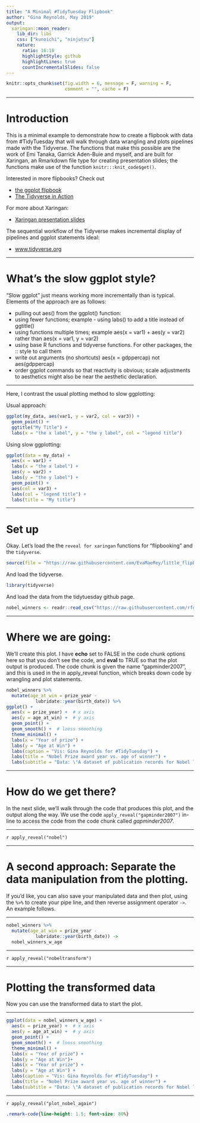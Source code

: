 ```yaml
---
title: "A Minimal #TidyTuesday Flipbook"
author: "Gina Reynolds, May 2019"
output:
  xaringan::moon_reader:
    lib_dir: libs
    css: ["kunoichi", "ninjutsu"]
    nature:
      ratio: 16:10
      highlightStyle: github
      highlightLines: true
      countIncrementalSlides: false
---
```



```r
knitr::opts_chunk$set(fig.width = 6, message = F, warning = F, 
                      comment = "", cache = F)
```




---

# Introduction

This is a minimal example to demonstrate how to create a flipbook with data from #TidyTuesday that will walk through data wrangling and plots pipelines made with the Tidyverse.  The functions that make this possible are the work of Emi Tanaka, Garrick Aden-Buie and myself, and are built for Xaringan, an Rmarkdown file type for creating presentation slides; the functions make use of the function `knitr:::knit_code$get()`.

Interested in more flipbooks? Check out 

- [the ggplot flipbook](https://evamaerey.github.io/ggplot_flipbook/ggplot_flipbook_xaringan.html)
- [The Tidyverse in Action](https://evamaerey.github.io/tidyverse_in_action/tidyverse_in_action.html)




For more about Xaringan:

- [Xaringan presentation slides](https://slides.yihui.name/xaringan/)

The sequential workflow of the Tidyverse makes incremental display of pipelines and ggplot statements ideal:  

- [www.tidyverse.org](https://www.tidyverse.org/)


---


# What's the slow ggplot style?

"Slow ggplot" just means working more incrementally than is typical. Elements of the approach are as follows:

- pulling out aes() from the ggplot() function:  
- using fewer functions; example - using labs() to add a title instead of ggtitle()
- using functions multiple times; example aes(x = var1) + aes(y = var2) rather than aes(x = var1, y = var2)
- using base R functions and tidyverse functions.  For other packages, the :: style to call them
- write out arguments (no shortcuts)  aes(x = gdppercap) not aes(gdppercap)
- order ggplot commands so that reactivity is obvious; scale adjustments to aesthetics might also be near the aesthetic declaration. 


---

Here, I contrast the usual plotting method to slow ggplotting:

Usual approach:

```r
ggplot(my_data, aes(var1, y = var2, col = var3)) +
  geom_point() +
  ggtitle("My Title") +
  labs(x = "the x label", y = "the y label", col = "legend title")
```

Using slow ggplotting: 

```r
ggplot(data = my_data) +
  aes(x = var1) +
  labs(x = "the x label") +
  aes(y = var2) +
  labs(y = "the y label") +
  geom_point() +
  aes(col = var3) +
  labs(col = "legend title") +
  labs(title = "My title")
```




---

# Set up

Okay. Let's load the the `reveal for xaringan` functions for "flipbooking" and the `tidyverse`.

```r
source(file = "https://raw.githubusercontent.com/EvaMaeRey/little_flipbooks_library/master/xaringan_reveal_parenthetical.R")
```

And load the tidyverse.

```r
library(tidyverse)
```

And load the data from the tidytuesday github page. 

```r
nobel_winners <- readr::read_csv("https://raw.githubusercontent.com/rfordatascience/tidytuesday/master/data/2019/2019-05-14/nobel_winners.csv")

```

---

# Where we are going: 

We'll create this plot.  I have **echo** set to FALSE in the code chunk options here so that you don't see the code, and **eval** to TRUE so that the plot output is produced.  The code chunk is given the name "gapminder2007", and this is used in the in apply_reveal function, which breaks down code by wrangling and plot statements. 

```r
nobel_winners %>% 
  mutate(age_at_win = prize_year -
           lubridate::year(birth_date)) %>% 
ggplot() + 
  aes(x = prize_year) +  # x axis 
  aes(y = age_at_win) +  # y axis
  geom_point() +
  geom_smooth() +  # loess smoothing
  theme_minimal() +
  labs(x = "Year of prize") +
  labs(y = "Age at Win") +
  labs(caption = "Vis: Gina Reynolds for #TidyTuesday") +
  labs(title = "Nobel Prize award year vs. age of winner") +
  labs(subtitle = "Data: \"A dataset of publication records for Nobel laureates\" \nLi, Jichao; Yin, Yian; Fortunato, Santo; Wang Dashun, 2018 ")
```
 

 
---

# How do we get there?

In the next slide, we'll walk through the code that produces this plot, and the output along the way. We use the code `apply_reveal("gapminder2007")` in-line to access the code from the code chunk called *gapminder2007*.
 
---

`r apply_reveal("nobel")`


---

# A second approach: Separate the data manipulation from the plotting.

If you'd like, you can also save your manipulated data and then plot, using the `%>%` to create your pipe line, and then reverse assignment operator `->`.  An example follows. 

---

```r
nobel_winners %>% 
  mutate(age_at_win = prize_year -
           lubridate::year(birth_date)) -> 
  nobel_winners_w_age
```


---

`r apply_reveal("nobeltransform")`

---

# Plotting the transformed data

Now you can use the transformed data to start the plot.

---

```r
ggplot(data = nobel_winners_w_age) + 
  aes(x = prize_year) +  # x axis 
  aes(y = age_at_win) +  # y axis
  geom_point() +
  geom_smooth() +  # loess smoothing
  theme_minimal() +
  labs(x = "Year of prize") +
  labs(y = "Age at Win")+
  labs(x = "Year of prize") +
  labs(y = "Age at Win") +
  labs(caption = "Vis: Gina Reynolds for #TidyTuesday") +
  labs(title = "Nobel Prize award year vs. age of winner") +
  labs(subtitle = "Data: \"A dataset of publication records for Nobel laureates\" \nLi, Jichao; Yin, Yian; Fortunato, Santo; Wang Dashun, 2018 ")
```


---

`r apply_reveal("plot_nobel_again")`



```css
.remark-code{line-height: 1.5; font-size: 80%}
```


